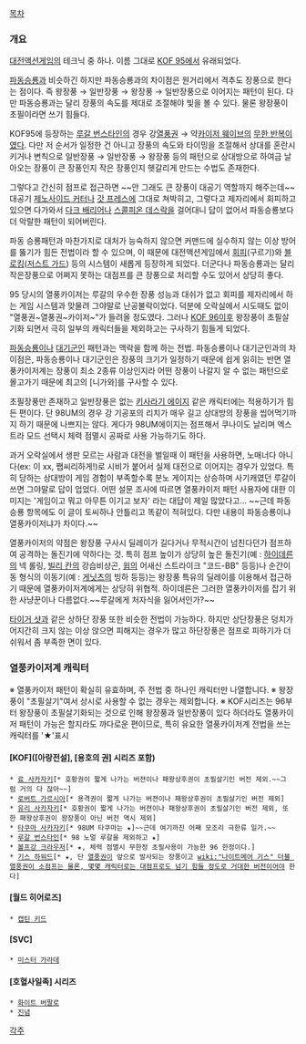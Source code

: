 [[목차]]

=== 개요 ===
[[대전액션게임]]의 테크닉 중 하나. 이름 그대로 [[KOF 95]]에서 유래되었다.

[[파동승룡]]과 비슷하긴 하지만 파동승룡과의 차이점은 원거리에서 격추도 장풍으로 한다는 점이다. 즉 왕장풍 → 일반장풍 → 왕장풍 → 일반장풍으로 이어지는 패턴이 된다. 다만 파동승룡과는 달리 장풍의 속도를 제대로 조절해야 빛을 볼 수 있다. 물론 왕장풍이 초필이라면 쓰기 힘들다. 

KOF95에 등장하는 [[루갈 번스타인]]의 경우 강[[열풍권]] → 약[[카이저 웨이브]]의 [[무한 반복]]이였다. 다만 저 순서가 일정한 건 아니고 장풍의 속도와 타이밍을 조절해서 상대를 혼란시키거나 변칙으로 일반장풍 → 일반장풍 → 왕장풍 등의 패턴으로 상대방으로 하여금 날아오는 장풍이 큰 장풍인지 작은 장풍인지 헷갈리게 만드는 수법도 존재한다. 

그렇다고 간신히 점프로 접근하면 ~~안 그래도 큰 장풍이 대공기 역할까지 해주는데~~ 대공기 [[제노사이드 커터]]나 [[갓 프레스]]에 그대로 쳐박히고, 그렇다고 제자리에서 회피하고 있으면 다가와서 [[다크 배리어]]나 [[스콜피온 데스락]]을 걸어대니 답이 없어서 파동승룡보다 더 악랄한 패턴이 되어버린다.

파동 승룡패턴과 마찬가지로 대처가 능숙하지 않으면 커맨드에 실수하지 않는 이상 방어를 뚫기가 힘든 전법이라 할 수 있으며, 이 때문에 대전액션게임에서 [[회피]](구르기)와 [[블로킹]]([[저스트 가드]]) 등의 시스템이 새롭게 등장하게 되었다. 더군다나 파동승룡과는 달리 작은장풍으로 어쩌지 못하는 대점프를 큰 장풍으로 처리할 수도 있어서 상당히 좋다. 

95 당시의 열풍카이저는 루갈의 우수한 장풍 성능과 대쉬가 없고 회피를 제자리에서 하는 게임 시스템과 맞물려 그야말로 난공불락이었다. 덕분에 오락실에서 시도때도 없이 "열풍권~열풍권~카이저~"가 들려올 정도였다. 그러나 [[KOF 96]]이후 왕장풍이 초필살기화 되면서 극히 일부의 캐릭터들을 제외하고는 구사하기 힘들게 되었다.

[[파동승룡]]이나 [[대기군인]] 패턴과는 맥락을 함께 하는 전법. 파동승룡이나 대기군인과의 차이점은, 파동승룡이나 대기군인은 장풍의 크기가 일정하기 때문에 쉽게 읽히는 반면 열풍카이저계는 장풍이 최소 2종류 이상인지라 어떤 장풍이 나갈지 알 수 없는 패턴으로 몰고가기 때문에 최고의 [니가와]를 구사할 수 있다.

초필장풍만 존재하고 일반장풍은 없는 [[키사라기 에이지]] 같은 캐릭터에는 적용하기가 힘든 편이다. 단 98UM의 경우 강 기공포의 리치가 매우 길고 상대방의 장풍을 씹어먹기까지 하기 때문에 나쁘지는 않다. 게다가 98UM에이지는 점프해서 쿠나이도 날리며 엑스트라 모드 선택시 체력 점멸시 공짜로 사용 가능하기도 하다.

과거 오락실에서 생판 모르는 사람과 대전을 벌일때 이 패턴을 사용하면, 노매너다 아니다(ex: 이 xx, 쨉씨리하게!)로 시비가 붙어서 실제 대전으로 이어지는 경우가 있었다. 특히 당하는 상대방이 게임 경험이 부족할수록 분노 게이지는 상승하며 사기캐였던 루갈이 쓰면 그야말로 답이 업었다. 어떤 설문 조사에 따르면 열풍카이저 패턴 사용자에 대한 이미지는 '게임이고 뭐고 아무튼 이기고 보자' 라는 대답이 제일 많았다고... ~~근데 파동승룡 항목에도 이 글이 토씨하나 안틀리고 똑같이 적혀있다. 다만 내용이 파동승룡이냐 열풍카이저냐가 차이다.~~

열풍카이저의 약점은 왕장풍 구사시 딜레이가 길다거나 무적시간이 넘친다던가 점프하여 공격하는 돌진기에 약하다는 것. 특히 점프 높이가 상당히 높은 돌진기(예 : [[하이데른]]의 넥 롤링, [[빌리 칸]]의 강습비상곤, [[윕]]의 어새신 스트라이크 "코드-BB" 등등)나 순간이동 형식의 이동기(예 : [[게닛츠]]의 빙하 등등)는 왕장풍 특유의 딜레이를 이용해서 접근하기 때문에 열풍카이저계에게는 상당히 위협적. 하이데른은 그러한 열풍카이저를 잡기 위한 사냥꾼이나 다름없다.~~루갈에게 처자식을 잃어서인가?~~

[[타이거 샷]]과 같은 상하단 장풍 또한 비슷한 전법이 가능하다. 하지만 상단장풍은 덩치가 어지간히 크지 않는 이상 앉으면 피해지는 경우가 많고 하단장풍은 점프로 피하기가 더 쉬워서 좀 부족한 면이 있다.

=== 열풍카이저계 캐릭터 ===
※ 열풍카이저 패턴이 확실히 유효하며, 주 전법 중 하나인 캐릭터만 나열합니다.
※ 왕장풍이 "초필살기"여서 상시로 사용할 수 없는 경우는 제외합니다.
※ KOF시리즈는 96부터 왕장풍이 초필살기화되는 것으로 인해 왕장풍과 일반장풍이 있다 하더라도 열풍카이저 패턴이 가능은 할지라도 까다로운 편이므로, 특히 유요한 열풍카이저계 전법을 쓰는 캐릭터를 '★'표시

==== [KOF]([아랑전설], [용호의 권] 시리즈 포함) ====
 * [[료 사카자키]][* 호황권이 짧게 나가는 버젼이나 패왕상후권이 초필살기인 버전 제외.~~그럼 거의 다 잖아~~]
 * [[로버트 가르시아]][* 용격권이 짧게 나가는 버젼이나 패왕상후권이 초필살기인 버전 제외]
 * [[유리 사카자키]][* 호황권이 짧게 나가는 버젼이나 패왕상후권이 초필살기인 버전 제외, 또한 패왕상후권이 왕장풍이 아닌 버전 역시 제외]
 * [[타쿠마 사카자키]][* 98UM 타쿠마는 ★]~~근데 여기까진 어째 모조리 극한류 일가.~~
 * [[루갈 번스타인]][* 98 노멀 루갈을 제외하고 ★]
 * [[볼프강 크라우저]][* ★, 체력 점멸시 무한정 초필사용이 가능한 96 한정이다.]
 * [[기스 하워드]][* ★, 단 [[열풍권]]이 앞으로 발사되는 장풍이고 [[wiki:"나이트메어 기스" 더블 열풍권이 소점프는 물론, 몇몇 캐릭터로는 대점프로도 넘기 힘들 정도로 거대한 버전]]이어야 한다]

==== [월드 히어로즈] ====
 * [[캡틴 키드]]

==== [SVC] ====
 * [[미스터 가라데]]

==== [호혈사일족] 시리즈 ====
 * [[화이트 버팔로]]
 * [[진념]]

[[각주]]
